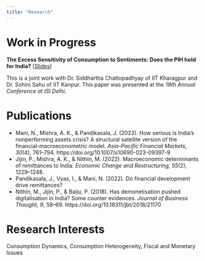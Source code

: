 ```yaml
---
title: "Research"
---
```


# Work in Progress

**The Excess Sensitivity of Consumption to Sentiments: Does the PIH hold for India?** [[Slides](./presentation.pdf)]

This is a joint work with Dr. Siddhartha Chattopadhyay of IIT Kharagpur and Dr. Sohini Sahu of IIT Kanpur. This paper was presented at the *19th Annual Conference at ISI Delhi*.


# Publications

- Mani, N., Mishra, A. K., & Pandikasala, J. (2023). How serious is India’s nonperforming assets crisis? A structural satellite version of the financial-macroeconometric model. *Asia-Pacific Financial Markets, 30*(4), 761–794. https://doi.org/10.1007/s10690-023-09397-9  
- Jijin, P., Mishra, A. K., & Nithin, M. (2022). Macroeconomic determinants of remittances to India. *Economic Change and Restructuring, 55*(2), 1229–1248.  
- Pandikasala, J., Vyas, I., & Mani, N. (2022). Do financial development drive remittances?  
- Nithin, M., Jijin, P., & Baiju, P. (2018). Has demonetisation pushed digitalisation in India? Some counter evidences. *Journal of Business Thought, 9*, 58–69. https://doi.org/10.18311/jbt/2018/21170  

# Research Interests

Consumption Dynamics, Consumption Heterogeneity, Fiscal and Monetary Issues